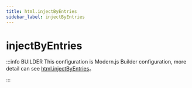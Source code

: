 ```yaml
---
title: html.injectByEntries
sidebar_label: injectByEntries
---
```

# injectByEntries

:::info BUILDER
This configuration is Modern.js Builder configuration, more detail can see [html.injectByEntries](https://modernjs.dev/builder/en/api/config-html.html#html-injectbyentries)。

:::


<Main />
